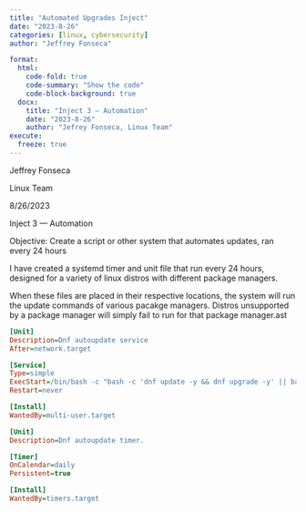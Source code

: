 ```yaml
---
title: "Automated Upgrades Inject"
date: "2023-8-26"
categories: [linux, cybersecurity]
author: "Jeffrey Fonseca"

format:
  html:
    code-fold: true
    code-summary: "Show the code"
    code-block-background: true
  docx: 
    title: "Inject 3 — Automation"
    date: "2023-8-26"
    author: "Jefrey Fonseca, Linux Team"
execute:
  freeze: true
---
```


Jeffrey Fonseca

Linux Team

8/26/2023

Inject 3 — Automation

Objective: Create a script or other system that automates updates, ran every 24 hours


I have created a systemd timer and unit file that run every 24 hours, designed for a variety of linux distros with different package managers.


When these files are placed in their respective locations, the system will run the update commands of various pacakge managers. Distros unsupported by a package manager will simply fail to run for that package manager.ast 


```.ini
[Unit]
Description=Dnf autoupdate service
After=network.target

[Service]
Type=simple
ExecStart=/bin/bash -c "bash -c 'dnf update -y && dnf upgrade -y' || bash -c 'DEBIAN_FRONTEND=noninteractive apt-get update -y && DEBIAN_FRONTEND=noninteractive apt-get upgrade -y' || bash -c 'pacman -Syu --noconfirm'"
Restart=never

[Install]
WantedBy=multi-user.target
```


```.ini
[Unit]
Description=Dnf autoupdate timer.

[Timer]
OnCalendar=daily
Persistent=true

[Install]
WantedBy=timers.target
```


